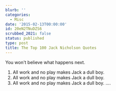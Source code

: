 ```yaml
---
blurb: ''
categories:
  - Misc
date: '2015-02-13T00:00:00'
id: 20eN2TNuDZS6
scrubbed_2021: false
status: published
type: post
title: The Top 100 Jack Nicholson Quotes
---
```


You won't believe what happens next.

1. All work and no play makes Jack a dull boy. 
2. All work and no play makes Jack a dull boy. 
3. All work and no play makes Jack a dull boy. 
....



<!-- 

{% photo /i/aws-20120714--0630-03.jpg caption:"Fifty down. Fifty or so more to go..."%} 

-->



<!--

{% highlight json %}

[
  {
    "caption": "Plugin Unit Tests",
    "command": "plugin_unit_test"
  } 
]

{% endhighlight %}

-->
